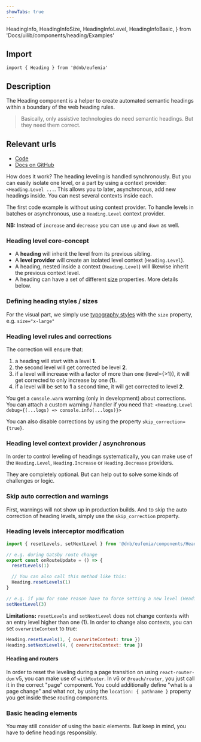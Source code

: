 ```yaml
---
showTabs: true
---
```


  HeadingInfo,
  HeadingInfoSize,
  HeadingInfoLevel,
  HeadingInfoBasic,
} from 'Docs/uilib/components/heading/Examples'

## Import

```tsx
import { Heading } from '@dnb/eufemia'
```

## Description

The Heading component is a helper to create automated semantic headings within a boundary of the web heading rules.

> Basically, only assistive technologies do need semantic headings. But they need them correct.

## Relevant urls

- [Code](https://github.com/dnbexperience/eufemia/tree/main/packages/dnb-eufemia/src/components/heading)
- [Docs on GitHub](https://github.com/dnbexperience/eufemia/tree/main/packages/dnb-design-system-portal/src/docs/uilib/components/heading)

How does it work? The heading leveling is handled synchronously. But you can easily isolate one level, or a part by using a context provider: `<Heading.Level ...`. This allows you to later, asynchronous, add new headings inside. You can nest several contexts inside each.

The first code example is without using context provider. To handle levels in batches or asynchronous, use a `Heading.Level` context provider.

<HeadingInfo />

**NB:** Instead of `increase` and `decrease` you can use `up` and `down` as well.

### Heading level core-concept

- A **heading** will inherit the level from its previous sibling.
- A **level provider** will create an isolated level context (`Heading.Level`).
- A heading, nested inside a context (`Heading.Level`) will likewise inherit the previous context level.
- A heading can have a set of different [size](/uilib/elements/heading#headings) properties. More details below.

### Defining heading styles / sizes

For the visual part, we simply use [typography styles](/uilib/elements/heading) with the `size` property, e.g. `size="x-large"`

<HeadingInfoSize />

### Heading level rules and corrections

The correction will ensure that:

1. a heading will start with a level **1**.
1. the second level will get corrected be level **2**.
1. if a level will increase with a factor of more than one (level=\{>1\}), it will get corrected to only increase by one (**1**).
1. if a level will be set to **1** a second time, it will get corrected to level **2**.

You get a `console.warn` warning (only in development) about corrections. You can attach a custom warning / handler if you need that: `<Heading.Level debug={(...logs) => console.info(...logs)}>`

You can also disable corrections by using the property `skip_correction={true}`.

### Heading level context provider / asynchronous

In order to control leveling of headings systematically, you can make use of the `Heading.Level`, `Heading.Increase` or `Heading.Decrease` providers.

They are completely optional. But can help out to solve some kinds of challenges or logic.

<HeadingInfoLevel />

### Skip auto correction and warnings

First, warnings will not show up in production builds. And to skip the auto correction of heading levels, simply use the `skip_correction` property.

### Heading levels interceptor modification

```js
import { resetLevels, setNextLevel } from '@dnb/eufemia/components/Heading'

// e.g. during Gatsby route change
export const onRouteUpdate = () => {
  resetLevels(1)

  // You can also call this method like this:
  Heading.resetLevels(1)
}

// e.g. if you for some reason have to force setting a new level (Heading.setNextLevel)
setNextLevel(3)
```

**Limitations:** `resetLevels` and `setNextLevel` does not change contexts with an entry level higher than one (1).
In order to change also contexts, you can set `overwriteContext` to true:

```js
Heading.resetLevels(1, { overwriteContext: true })
Heading.setNextLevel(4, { overwriteContext: true })
```

#### Heading and routers

In order to reset the leveling during a page transition on using `react-router-dom` v5, you can make use of `withRouter`.
In v6 or `@reach/router`, you just call it in the correct "page" component.
You could additionally define "what is a page change" and what not, by using the `location: { pathname }` property you get inside these routing components.

### Basic heading elements

You may still consider of using the basic elements. But keep in mind, you have to define headings responsibly.

<HeadingInfoBasic />
